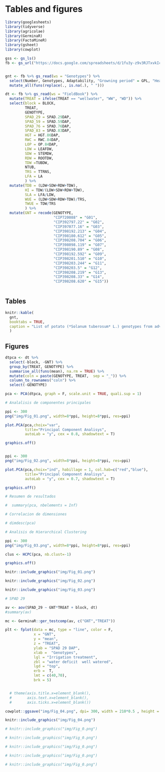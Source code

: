 # Tables and figures

```r

library(googlesheets)
library(tidyverse)
library(agricolae)
library(GerminaR)
library(FactoMineR)
library(gsheet)
library(cowplot)

gss <- gs_ls()
fb <- gs_url("https://docs.google.com/spreadsheets/d/1fu3y-z9v3RJTxvkIc4i1VwxQ0399V5CJQi_38ot4F4c/edit#gid=142311263") 


gnt <- fb %>% gs_read(ws = "Genotypes") %>% 
  select(Number, Genotypes, Adaptability, "Growning period" = GPL, "Heat tolerance" = Heat, "Dry matter (%)") %>% 
  mutate_all(funs(replace(., is.na(.), " ")))

dt <- fb %>% gs_read(ws = "FieldBook") %>%
  mutate(TREAT = ifelse(TREAT == "wellwater", "WW", "WD")) %>% 
  select(block = BLOCK,
         TREAT,
         GENOTYPE,
         SPAD_29 = SPAD.29DAP,
         SPAD_59 = SPAD.59DAP,
         SPAD_76 = SPAD.76DAP,
         SPAD_83 = SPAD.83DAP,
         HGT = HGT.86DAP,
         RWC = RWC.84DAP,
         LOP = OP.84DAP,
         LDW = LEAFDW,
         SDW = STEMDW,
         RDW = ROOTDW,
         TDW =TUBDW,
         NTUB,
         TRS = TTRNS,
         LFA = LA
         ) %>% 
  mutate(TDB = (LDW+SDW+RDW+TDW),
         HI = TDW/(LDW+SDW+RDW+TDW),
         SLA = LFA/LDW,
         WUE = (LDW+SDW+RDW+TDW)/TRS,
         TWUE = TDW/TRS
         ) %>% 
  mutate(GNT = recode(GENOTYPE, 
                      "CIP720088" = "G01",
                      "CIP392797.22" = "G02",
                      "CIP397077.16" = "G03",
                      "CIP398192.213" = "G04",
                      "CIP398180.612" = "G05",
                      "CIP398208.704" = "G06",
                      "CIP398098.119" = "G07",
                      "CIP398190.89" = "G08",
                      "CIP398192.592" = "G09",
                      "CIP398201.510" = "G10",
                      "CIP398203.244" = "G11",
                      "CIP398203.5" = "G12",
                      "CIP398208.219" = "G13",
                      "CIP398208.33" = "G14",
                      "CIP398208.620" = "G15"))
     
```


## Tables

```r

knitr::kable(
  gnt,
  booktabs = TRUE,
  caption = "List of potato (*Solanum tuberosum* L.) genotypes from advanced breeding population at International Potato Center (CIP) used in the experiment."
  )

```


## Figures

```r

dtpca <- dt %>%
  select(-block, -GNT) %>% 
  group_by(TREAT, GENOTYPE) %>%
  summarise_all(funs(mean), na.rm = TRUE) %>% 
  mutate(coln = paste(GENOTYPE, TREAT,  sep = "_")) %>% 
  column_to_rownames("coln") %>% 
  select(-GENOTYPE)

pca <- PCA(dtpca, graph = F, scale.unit = TRUE, quali.sup = 1)

# Analalisis de componentes principales

ppi <- 300
png("img/Fig_01.png", width=8*ppi, height=8*ppi, res=ppi)

plot.PCA(pca,choix="var",
         title="Principal Component Analisys",
         autoLab = "y", cex = 0.8, shadowtext = T)

graphics.off()


ppi <- 300
png("img/Fig_02.png", width=8*ppi, height=8*ppi, res=ppi)

plot.PCA(pca,choix="ind", habillage = 1, col.hab=c("red","blue"),
         title="Principal Component Analisys",
         autoLab = "y", cex = 0.7, shadowtext = T)

graphics.off()

# Resumen de resultados

#  summary(pca, nbelements = Inf)

# Correlacion de dimensiones

# dimdesc(pca)

# Analisis de Hierarchical Clustering 

ppi <- 300
png("img/Fig_03.png", width=8*ppi, height=8*ppi, res=ppi)

clus <- HCPC(pca, nb.clust=-1)

graphics.off()


```

```r

knitr::include_graphics("img/Fig_01.png")

```

```r

knitr::include_graphics("img/Fig_02.png")

```

```r

knitr::include_graphics("img/Fig_03.png")

```

```r

# SPAD 29

av <- aov(SPAD_29 ~ GNT*TREAT + block, dt)
#summary(av)

mc <- GerminaR::ger_testcomp(av, c("GNT","TREAT"))

plt <- fplot(data = mc, type = "line", color = F,
             x = "GNT", 
             y = "mean",
             z = "TREAT", 
             ylab = "SPAD 29 DAP",
             xlab =  "Genotypes",
             lgl = "Irrigation treatment",
             zbl = "water deficit  well watered",
             lgd = "top",
             erb =  T,
             lmt = c(40,70),
             brk = 5)


  # theme(axis.title.x=element_blank(),
  #       axis.text.x=element_blank(),
  #       axis.ticks.x=element_blank())

cowplot::ggsave("img/Fig_04.png", dpi= 300, width = 210*0.5 , height = 297*0.25, units = "mm")

knitr::include_graphics("img/Fig_04.png")

```




```r

# knitr::include_graphics("img/Fig_0.png")


```


```r




# knitr::include_graphics("img/Fig_0.png")

```



```r

# knitr::include_graphics("img/Fig_0.png")

```


```r

# knitr::include_graphics("img/Fig_0.png")

```


```r

# knitr::include_graphics("img/Fig_0.png")

```



